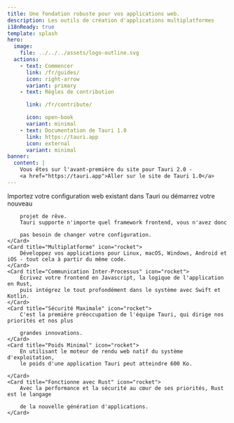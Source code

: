 ```yaml
---
title: Une fondation robuste pour vos applications web.
description: Les outils de création d'applications multiplatformes
i18nReady: true
template: splash
hero:
  image:
    file: ../../../assets/logo-outline.svg
  actions:
    - text: Commencer
      link: /fr/guides/
      icon: right-arrow
      variant: primary
    - text: Règles de contribution

      link: /fr/contribute/

      icon: open-book
      variant: minimal
    - text: Documentation de Tauri 1.0
      link: https://tauri.app
      icon: external
      variant: minimal
banner:
  content: |
    Vous êtes sur l'avant-première du site pour Tauri 2.0 -
    <a href="https://tauri.app">Aller sur le site de Tauri 1.0</a>
---
```



<div class="hero-bg">
	<div class="bg-logo"></div>
	<div class="bg-grad"></div>
	<div class="bg-grad-red"></div>
</div>

<CardGrid stagger>
	<Card title="Frontend Indépendant" icon="rocket">
		Importez votre configuration web existant dans Tauri ou démarrez votre nouveau

    	projet de rêve.
    	Tauri supporte n'importe quel framework frontend, vous n'avez donc

    	pas besoin de changer votre configuration.
    </Card>
    <Card title="Multiplatforme" icon="rocket">
    	Développez vos applications pour Linux, macOS, Windows, Android et iOS - tout cela à partir du même code.
    </Card>
    <Card title="Communication Inter-Processus" icon="rocket">
    	Écrivez votre frontend en Javascript, la logique de l'application en Rust,
    	puis intégrez le tout profondément dans le système avec Swift et Kotlin.
    </Card>
    <Card title="Sécurité Maximale" icon="rocket">
    	C'est la première préoccupation de l'équipe Tauri, qui dirige nos priorités et nos plus

    	grandes innovations.
    </Card>
    <Card title="Poids Minimal" icon="rocket">
    	En utilisant le moteur de rendu web natif du système d'exploitation,
    	le poids d'une application Tauri peut atteindre 600 Ko.

    </Card>
    <Card title="Fonctionne avec Rust" icon="rocket">
    	Avec la performance et la sécurité au cœur de ses priorités, Rust est le langage

    	de la nouvelle génération d'applications.
    </Card>

</CardGrid>
